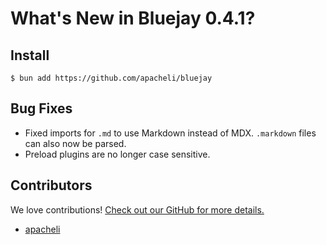 
# What's New in Bluejay 0.4.1?

## Install

```
$ bun add https://github.com/apacheli/bluejay
```

## Bug Fixes

- Fixed imports for `.md` to use Markdown instead of MDX. `.markdown` files can also now be parsed.
- Preload plugins are no longer case sensitive.

## Contributors

We love contributions! [Check out our GitHub for more details.](https://github.com/apacheli/bluejay)

- [apacheli](https://github.com/apacheli)
